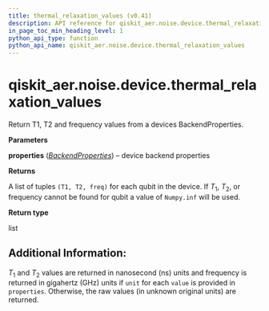 ```yaml
---
title: thermal_relaxation_values (v0.41)
description: API reference for qiskit_aer.noise.device.thermal_relaxation_values in qiskit v0.41
in_page_toc_min_heading_level: 1
python_api_type: function
python_api_name: qiskit_aer.noise.device.thermal_relaxation_values
---
```


<span id="qiskit-aer-noise-device-thermal-relaxation-values" />

# qiskit\_aer.noise.device.thermal\_relaxation\_values

<Function id="qiskit_aer.noise.device.thermal_relaxation_values" isDedicatedPage={true} github="https://github.com/qiskit/qiskit-aer/tree/stable/0.11/qiskit_aer/noise/device/parameters.py" signature="thermal_relaxation_values(properties)">
  Return T1, T2 and frequency values from a devices BackendProperties.

  **Parameters**

  **properties** ([*BackendProperties*](qiskit.providers.models.BackendProperties "qiskit.providers.models.BackendProperties")) – device backend properties

  **Returns**

  A list of tuples `(T1, T2, freq)` for each qubit in the device. If $T_1$, $T_2$, or frequency cannot be found for qubit a value of `Numpy.inf` will be used.

  **Return type**

  list

  ## Additional Information:

  $T_1$ and $T_2$ values are returned in nanosecond (ns) units and frequency is returned in gigahertz (GHz) units if `unit` for each `value` is provided in `properties`. Otherwise, the raw values (in unknown original units) are returned.
</Function>

